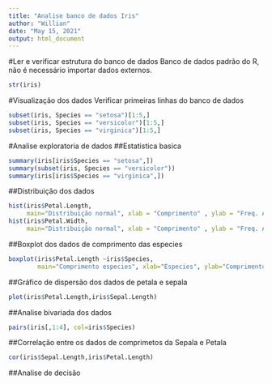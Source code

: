 ```yaml
---
title: "Analise banco de dados Iris"
author: "Willian"
date: "May 15, 2021"
output: html_document
---
```


#Ler e verificar estrutura do banco de dados
Banco de dados padrão do R, não é necessário importar dados externos.

```r
str(iris)
```

#Visualização dos dados
Verificar primeiras linhas do banco de dados
```r
subset(iris, Species == "setosa")[1:5,]
subset(iris, Species == "versicolor")[1:5,]
subset(iris, Species == "virginica")[1:5,]
```
#Analise exploratoria de dados
##Estatistica basica
```r
summary(iris[iris$Species == "setosa",])
summary(subset(iris, Species == "versicolor"))
summary(iris[iris$Species == "virginica",])
```

##Distribuição dos dados
```r
hist(iris$Petal.Length,
     main="Distribuição normal", xlab = "Comprimento" , ylab = "Freq. Absoluta")
hist(iris$Petal.Width,
     main="Distribuição normal", xlab = "Comprimento" , ylab = "Freq. Absoluta")
```
##Boxplot dos dados de comprimento das especies
```r
boxplot(iris$Petal.Length ~iris$Species,
        main="Comprimento especies", xlab="Especies", ylab="Comprimento (cm)")
```
##Gráfico de dispersão dos dados de petala e sepala
```r
plot(iris$Petal.Length,iris$Sepal.Length)
```
##Analise bivariada dos dados
```r
pairs(iris[,1:4], col=iris$Species)
```
##Correlação entre os dados de comprimetos da Sepala e Petala
```r
cor(iris$Sepal.Length,iris$Petal.Length)
```

##Analise de decisão
```r

```

